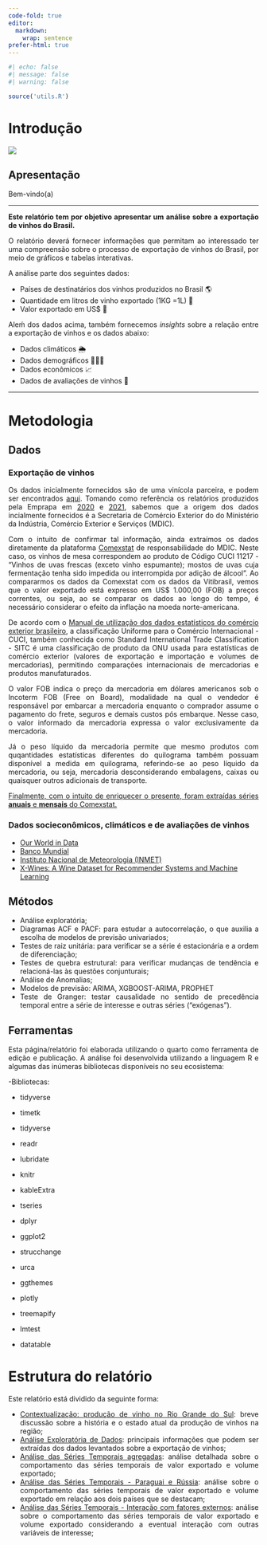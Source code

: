 ```yaml
---
code-fold: true
editor: 
  markdown: 
    wrap: sentence
prefer-html: true
---
```


```r
#| echo: false  
#| message: false
#| warning: false

source('utils.R')

```

# Introdução

![](cover.jpg)


## Apresentação

::: {style="text-align: justify"}

Bem-vindo(a)

------------------------------------------------------------------------

**Este relatório tem por objetivo apresentar um análise sobre a exportação de vinhos do Brasil.**

O relatório deverá fornecer informações que permitam ao interessado ter uma compreensão sobre o processo de exportação de vinhos do Brasil, por meio de gráficos e tabelas interativas.

A análise parte dos seguintes dados:

-   Países de destinatários dos vinhos produzidos no Brasil 🌎
-   Quantidade em litros de vinho exportado (1KG =1L) 🍷
-   Valor exportado em US\$ 💸

Aleḿ dos dados acima, também fornecemos *insights* sobre a relação entre a exportação de vinhos e os dados abaixo:

-   Dados climáticos 🌦️
-   Dados demográficos 🧑‍🤝‍🧑
-   Dados econômicos 📈
-   Dados de avaliações de vinhos 🏅

------------------------------------------------------------------------
:::

# Metodologia

## Dados

### Exportação de vinhos

::: {style="text-align: justify"}
Os dados inicialmente fornecidos são de uma vinícola parceira, e podem ser encontrados [aqui](http://vitibrasil.cnpuv.embrapa.br/index.php?opcao=opt_01).
Tomando como referência os relatórios produzidos pela Emprapa em [2020](https://ainfo.cnptia.embrapa.br/digital/bitstream/item/215377/1/COMUNICADO-TECNICO-214-Publica-602-versao-2020-08-14.pdf) e [2021](https://ainfo.cnptia.embrapa.br/digital/bitstream/item/227610/1/ComTec-223-21.pdf), sabemos que a origem dos dados incialmente fornecidos é a Secretaria de Comércio Exterior do do Ministério da Indústria, Comércio Exterior e Serviços (MDIC).

Com o intuito de confirmar tal informação, ainda extraímos os dados diretamente da plataforma [Comexstat](http://comexstat.mdic.gov.br/pt/geral/97910) de responsabilidade do MDIC.
Neste caso, os vinhos de mesa correspondem ao produto de Código CUCI 11217 - "Vinhos de uvas frescas (exceto vinho espumante); mostos de uvas cuja fermentação tenha sido impedida ou interrompida por adição de álcool".
Ao compararmos os dados da Comexstat com os dados da Vitibrasil, vemos que o valor exportado está expresso em US\$ 1.000,00 (FOB) a preços correntes, ou seja, ao se comparar os dados ao longo do tempo, é necessário considerar o efeito da inflação na moeda norte-americana.

De acordo com o [Manual de utilização dos dados estatísticos do comércio exterior brasileiro](https://balanca.economia.gov.br/balanca/manual/Manual.pdf), a classificação Uniforme para o Comércio Internacional - CUCI, também conhecida como Standard International Trade Classification - SITC é uma classificação de produto da ONU usada para estatísticas de comércio exterior (valores de exportação e importação e volumes de mercadorias), permitindo comparações internacionais de mercadorias e produtos manufaturados.

O valor FOB indica o preço da mercadoria em dólares americanos sob o Incoterm FOB (Free on Board), modalidade na qual o vendedor é responsável por embarcar a mercadoria enquanto o comprador assume o pagamento do frete, seguros e demais custos pós embarque.
Nesse caso, o valor informado da mercadoria expressa o valor exclusivamente da mercadoria.

Já o peso líquido da mercadoria permite que mesmo produtos com quqantidades estatísticas diferentes do quilograma também possuam disponível a medida em quilograma, referindo-se ao peso líquido da mercadoria, ou seja, mercadoria desconsiderando embalagens, caixas ou quaisquer outros adicionais de transporte.

[Finalmente, com o intuito de enriquecer o presente, foram extraídas séries **anuais** e **mensais** do Comexstat.]{.underline}
:::

### Dados socieconômicos, climáticos e de avaliações de vinhos

-   [Our World in Data](https://ourworldindata.org)
-   [Banco Mundial](https://data.worldbank.org)
-   [Instituto Nacional de Meteorologia (INMET)](https://www.inmet.gov.br/)
-   [X-Wines: A Wine Dataset for Recommender Systems and Machine Learning](https://github.com/rogerioxavier/X-Wines/)

## Métodos

::: {style="text-align: justify"}
-   Análise exploratória;
-   Diagramas ACF e PACF: para estudar a autocorrelação, o que auxilia a escolha de modelos de previsão univariados;
-   Testes de raiz unitária: para verificar se a série é estacionária e a ordem de diferenciação;
-   Testes de quebra estrutural: para verificar mudanças de tendência e relacioná-las às questões conjunturais;
-   Análise de Anomalias;
-   Modelos de previsão: ARIMA, XGBOOST-ARIMA, PROPHET
-   Teste de Granger: testar causalidade no sentido de precedência temporal entre a série de interesse e outras séries ("exógenas").
:::

## Ferramentas

::: {style="text-align: justify"}
Esta página/relatório foi elaborada utilizando o quarto como ferramenta de edição e publicação.
A análise foi desenvolvida utilizando a linguagem R e algumas das inúmeras bibliotecas disponíveis no seu ecosistema:

-Bibliotecas:

-   tidyverse

-   timetk

-   tidyverse

-   readr

-   lubridate

-   knitr

-   kableExtra

-   tseries

-   dplyr

-   ggplot2

-   strucchange

-   urca

-   ggthemes

-   plotly

-   treemapify

-   lmtest

-   datatable
:::

# Estrutura do relatório

::: {style="text-align: justify"}
Este relatório está dividido da seguinte forma:

-   [Contextualização: produção de vinho no Rio Grande do Sul](context.html): breve discussão sobre a história e o estado atual da produção de vinhos na região;
-   [Análise Exploratória de Dados](explore.html): principais informações que podem ser extraídas dos dados levantados sobre a exportação de vinhos;
-   [Análise das Séries Temporais agregadas](tsanalysis.html): análise detalhada sobre o comportamento das séries temporais de valor exportado e volume exportado;
-   [Análise das Séries Temporais - Paraguai e Rússia](tsanalysistop.html): análise sobre o comportamento das séries temporais de valor exportado e volume exportado em relação aos dois países que se destacam;
-   [Análise das Séries Temporais - Interação com fatores externos](exogenous.html): análise sobre o comportamento das séries temporais de valor exportado e volume exportado considerando a eventual interação com outras variáveis de interesse;
:::
